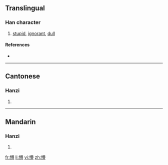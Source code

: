 ==Translingual==

===Han character===
{{Han char|rn=61|rad=心|as=16|sn=19|four=9406<sub>2</sub>|canj=心廿田山 (PTWU)}}

# [[stupid]], [[ignorant]], [[dull]]

====References====
* {{Han ref|kx=0408.120|dkj=11451|dj=0749.120|hdz=42367.010|uh=61F5|ud=25077|bh=C36A|bd=50026}}

----

==Cantonese==

===Hanzi===
{{yue-hanzi|jyut=|y=mung2, mung5}}

# {{defn|Cantonese}}

----

==Mandarin==

===Hanzi===
{{cmn-hanzi|pin=[[méng]] ([[meng2]])|wg=meng<sup>2</sup>}}

# {{defn|Mandarin}}

[[fr:懵]]
[[li:懵]]
[[vi:懵]]
[[zh:懵]]